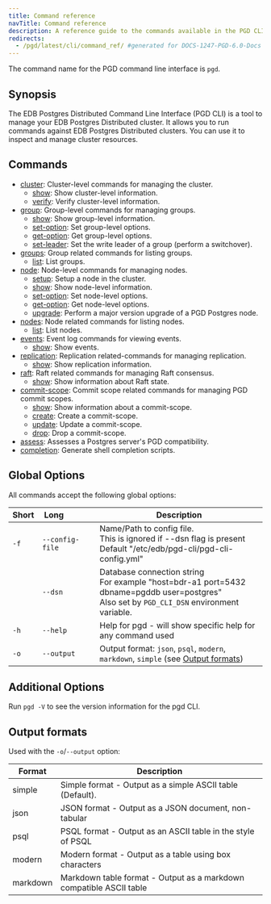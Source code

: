 ```yaml
---
title: Command reference
navTitle: Command reference
description: A reference guide to the commands available in the PGD CLI.
redirects:
  - /pgd/latest/cli/command_ref/ #generated for DOCS-1247-PGD-6.0-Docs
---
```


The command name for the PGD command line interface is `pgd`.

## Synopsis

The EDB Postgres Distributed Command Line Interface (PGD CLI) is a tool to
manage your EDB Postgres Distributed cluster. It allows you to run commands
against EDB Postgres Distributed clusters. You can use it to inspect and manage
cluster resources.

## Commands

- [cluster](cluster): Cluster-level commands for managing the cluster.
  - [show](cluster/show): Show cluster-level information.
  - [verify](cluster/verify): Verify cluster-level information.
- [group](group): Group-level commands for managing groups.
  - [show](group/show): Show group-level information.
  - [set-option](group/set-option): Set group-level options.
  - [get-option](group/get-option): Get group-level options.
  - [set-leader](group/set-leader): Set the write leader of a group (perform a switchover).
- [groups](groups): Group related commands for listing groups.
  - [list](groups/list): List groups.
- [node](node): Node-level commands for managing nodes.
  - [setup](node/setup): Setup a node in the cluster.
  - [show](node/show): Show node-level information.
  - [set-option](node/set-option): Set node-level options.
  - [get-option](node/get-option): Get node-level options.
  - [upgrade](node/upgrade): Perform a major version upgrade of a PGD Postgres node.
- [nodes](nodes): Node related commands for listing nodes.
  - [list](nodes/list): List nodes.
- [events](events): Event log commands for viewing events.
  - [show](events/show): Show events.
- [replication](replication): Replication related-commands for managing replication.
  - [show](replication/show): Show replication information.
- [raft](raft): Raft related commands for managing Raft consensus.
  - [show](raft/show): Show information about Raft state.
- [commit-scope](commit-scope): Commit scope related commands for managing PGD commit scopes.
  - [show](commit-scope/show): Show information about a commit-scope.
  - [create](commit-scope/create): Create a commit-scope.
  - [update](commit-scope/update): Update a commit-scope.
  - [drop](commit-scope/drop): Drop a commit-scope.
- [assess](assess): Assesses a Postgres server's PGD compatibility.
- [completion](completion): Generate shell completion scripts.


## Global Options

All commands accept the following global options:

| Short | Long&nbsp;&nbsp;&nbsp;&nbsp;&nbsp;&nbsp;&nbsp;&nbsp;&nbsp;&nbsp;&nbsp;&nbsp; | Description                                                                                                                                       |
|-------|------------------------------------------------------------------------------|---------------------------------------------------------------------------------------------------------------------------------------------------|
| `-f`  | `--config-file`                                                              | Name/Path to config file.<br/>This is ignored if --dsn flag is present<br/>Default "/etc/edb/pgd-cli/pgd-cli-config.yml"                          |
|       | `--dsn`                                                                      | Database connection string<br/>For example "host=bdr-a1 port=5432 dbname=pgddb user=postgres"<br/>Also set by `PGD_CLI_DSN` environment variable. |
| `-h`  | `--help`                                                                     | Help for pgd - will show specific help for any command used                                                                                       |
| `-o`  | `--output`                                                                   | Output format: `json`, `psql`, `modern`, `markdown`, `simple`  (see [Output formats](#output-formats))                                            |


## Additional Options

Run `pgd -V` to see the version information for the pgd CLI.

## Output formats

Used with the `-o`/`--output` option:

| Format   | Description                                                         |
|----------|---------------------------------------------------------------------|
| simple   | Simple format - Output as a simple ASCII table (Default).           |
| json     | JSON format - Output as a JSON document, non-tabular                |
| psql     | PSQL format - Output as an ASCII table in the style of PSQL         |
| modern   | Modern format - Output as a table using box characters              |
| markdown | Markdown table format - Output as a markdown compatible ASCII table |

